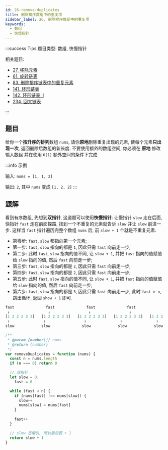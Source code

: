 ```yaml
---
id: 26-remove-duplicates
title: 删除排序数组中的重复项
sidebar_label: 26. 删除排序数组中的重复项
keywords:
  - 数组
  - 快慢指针
---
```


:::success Tips
题目类型: 数组, 快慢指针

相关题目:

- [27. 移除元素](/leetcode/easy/27-remove-element)
- [61. 旋转链表](/leetcode/medium/61-rotate-right)
- [83. 删除排序链表中的重复元素](/leetcode/easy/83-delete-duplicates)
- [141. 环形链表](/leetcode/easy/141-has-cycle)
- [142. 环形链表 II](/leetcode/medium/142-detect-cycle)
- [234. 回文链表](/leetcode/easy/234-is-palindrome)

:::

## 题目

给你一个**按升序的排列**数组 `nums`, 请你**原地**删除重复出现的元素, 使每个元素**只出现一次**, 返回删除后数组的新长度. 不要使用额外的数组空间, 你必须在 **原地** 修改输入数组 并在使用 `O(1)` 额外空间的条件下完成.

:::info 示例

输入: `nums = [1, 1, 2]`

输出: `2`, 其中 `nums` 变成 `[1, 2, 2]`
:::

## 题解

看到有序数组, 先想到**双指针**, 这道题可以使用**快慢指针**: 让慢指针 `slow` 走在后面, 快指针 `fast` 走在前面探路, 找到一个不重复的元素就告诉 `slow` 并让 `slow` 前进一步. 这样当 `fast` 指针遍历完整个数组 `nums` 后, 前 `slow + 1` 个就是不重复元素.

- 第零步: `fast`, `slow` 都指向第一个元素;
- 第一步: `fast`, `slow` 指向的都是 `1`, 因此只需 `fast` 向前走一步;
- 第二步: 此时 `fast`, `slow` 指向的值不同, 让 `slow + 1`, 并把 `fast` 指向的值赋值给 `slow` 指向的值, 然后 `fast` 向前走一步;
- 第三步: `fast`, `slow` 指向的都是 `2`, 因此只需 `fast` 向前走一步;
- 第四步: `fast`, `slow` 指向的都是 `2`, 因此只需 `fast` 向前走一步;
- 第五步: 此时 `fast`, `slow` 指向的值不同, 让 `slow + 1`, 并把 `fast` 指向的值赋值给 `slow` 指向的值, 然后 `fast` 向前走一步;
- 第六步: `fast`, `slow` 指向的都是 `3`, 因此只需 `fast` 向前走一步, 此时 `fast > n`, 跳出循环, 返回 `show + 1` 即可.

```ts
fast              fast              fast              fast              fast              fast              fast
 ↓                 ↓                 ↓                 ↓                 ↓                 ↓                 ↓
[1 2 2 2 3 3]   [1 2 2 2 3 3]   [1 2 2 2 3 3]   [1 2 2 2 3 3]   [1 2 2 2 3 3]   [1 2 3 2 3 3]   [1 2 3 2 3 3]
 ↑               ↑                 ↑               ↑               ↑                 ↑               ↑
slow            slow              slow            slow            slow              slow            slow
```

```ts
/**
 * @param {number[]} nums
 * @return {number}
 */
var removeDuplicates = function (nums) {
  const n = nums.length
  if (n === 0) return 0

  // 双指针
  let slow = 0,
    fast = 0

  while (fast < n) {
    if (nums[fast] !== nums[slow]) {
      slow++
      nums[slow] = nums[fast]
    }
    
    fast++
  }

  // slow 是索引, 所以最后要 + 1
  return slow + 1
}
```
